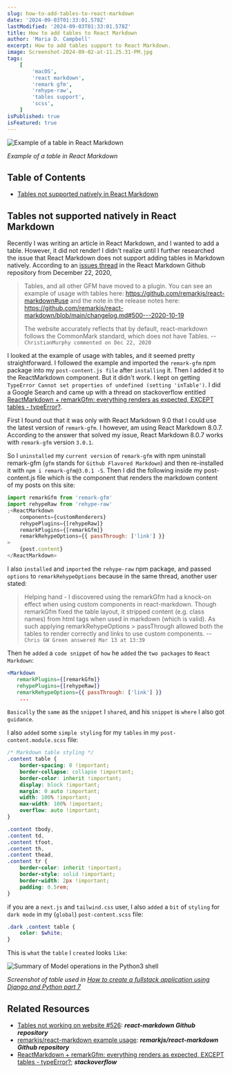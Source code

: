 ```yaml
---
slug: how-to-add-tables-to-react-markdown
date: '2024-09-03T01:33:01.578Z'
lastModified: '2024-09-03T01:33:01.578Z'
title: How to add tables to React Markdown
author: 'Maria D. Campbell'
excerpt: How to add tables support to React Markdown.
image: Screenshot-2024-09-02-at-11.25.31-PM.jpg
tags:
    [
        'macOS',
        'react markdown',
        'remark gfm',
        'rehype-raw',
        'tables support',
        'scss',
    ]
isPublished: true
isFeatured: true
---
```


![Example of a table in React Markdown](Screenshot-2024-09-02-at-11.25.31-PM.jpg)

_Example of a table in React Markdown_

## Table of Contents

-   [Tables not supported natively in React Markdown](#tables-not-supported-natively-in-react-markdown)

## Tables not supported natively in React Markdown

Recently I was writing an article in React Markdown, and I wanted to add a
table. However, it did not render! I didn't realize until I further researched
the issue that React Markdown does not support adding tables in Markdown
natively. According to an
[issues thread](https://github.com/remarkjs/react-markdown/issues/526) in the
React Markdown Github repository from December 22, 2020,

> Tables, and all other GFM have moved to a plugin. You can see an example of
> usage with tables here: https://github.com/remarkjs/react-markdown#use and the
> note in the release notes here:
> https://github.com/remarkjs/react-markdown/blob/main/changelog.md#500---2020-10-19
>
> The website accurately reflects that by default, react-markdown follows the
> CommonMark standard, which does not have Tables. --
> `ChristianMurphy commented on Dec 22, 2020`

I looked at the example of usage with tables, and it seemed pretty
straightforward. I followed the example and imported the `remark-gfm` npm
package into my `post-content.js file` after `installing` it. Then I added it to
the ReactMarkdown component. But it didn't work. I kept on getting
`TypeError Cannot set properties of undefined (setting 'inTable')`. I did a
Google Search and came up with a thread on stackoverflow entitled
[ReactMarkdown + remarkGfm: everything renders as expected, EXCEPT tables - typeError?](https://stackoverflow.com/questions/77138105/reactmarkdown-remarkgfm-everything-renders-as-expected-except-tables-typee/77172599#77172599).

First I found out that it was only with React Markdown 9.0 that I could use the
latest version of `remark-gfm`. I however, am using React Markdown 8.0.7.
According to the answer that solved my issue, React Markdown 8.0.7 works with
`remark-gfm` version `3.0.1`.

So I `uninstalled` my `current version` of `remark-gfm` with npm uninstall
remark-gfm (`gfm` stands for `Github Flavored Markdown`) and then re-installed
it with `npm i remark-gfm@3.0.1 -S`. Then I did the following inside my
post-content.js file which is the component that renders the markdown content of
my posts on this site:

```jsx
import remarkGfm from 'remark-gfm'
import rehypeRaw from 'rehype-raw'
;<ReactMarkdown
	components={customRenderers}
	rehypePlugins={[rehypeRaw]}
	remarkPlugins={[remarkGfm]}
	remarkRehypeOptions={{ passThrough: ['link'] }}
>
	{post.content}
</ReactMarkdown>
```

I also `installed` and `imported` the `rehype-raw` npm package, and passed
`options` to `remarkRehypeOptions` because in the same thread, another user
stated:

> Helping hand - I discovered using the remarkGfm had a knock-on effect when
> using custom components in react-markdown. Though remarkGfm fixed the table
> layout, it stripped content (e.g. class names) from html tags when used in
> markdown (which is valid). As such applying remarkRehypeOptions > passThrough
> allowed both the tables to render correctly and links to use custom
> components. -- `Chris GW Green answered Mar 13 at 13:39`

Then he `added` a `code snippet` of `how` he `added` the `two packages` to
`React Markdown`:

```jsx
<Markdown
   remarkPlugins={[remarkGfm]}
   rehypePlugins={[rehypeRaw]}
   remarkRehypeOptions={{ passThrough: ['link'] }}
    ...
```

`Basically` the `same` as the `snippet` I `shared`, and his `snippet` is `where`
I also got `guidance`.

I also `added` some `simple styling` for my `tables` in my
`post-content.module.scss` file:

```scss
/* Markdown table styling */
.content table {
	border-spacing: 0 !important;
	border-collapse: collapse !important;
	border-color: inherit !important;
	display: block !important;
	margin: 0 auto !important;
	width: 100% !important;
	max-width: 100% !important;
	overflow: auto !important;
}

.content tbody,
.content td,
.content tfoot,
.content th,
.content thead,
.content tr {
	border-color: inherit !important;
	border-style: solid !important;
	border-width: 2px !important;
	padding: 0.5rem;
}
```

if you are a `next.js` and `tailwind.css` user, I also `added` a `bit` of
`styling` for `dark mode` in my (`global`) `post-content.scss` file:

```scss
.dark .content table {
	color: $white;
}
```

This is `what` the `table` I `created` looks `like`:

![Summary of Model operations in the Python3 shell](Screenshot-2024-09-02-at-11.25.31-PM.jpg)

_Screenshot of table used in
[How to create a fullstack application using Django and Python part 7](/blog/how-to-create-a-fullstack-application-using-django-and-python-part-7)_

## Related Resources

-   [Tables not working on website #526](https://github.com/remarkjs/react-markdown/issues/526):
    **_react-markdown Github repository_**
-   [remarkjs/react-markdown example usage](https://github.com/remarkjs/react-markdown#use):
    **_remarkjs/react-markdown Github repository_**
-   [ReactMarkdown + remarkGfm: everything renders as expected, EXCEPT tables - typeError?](https://stackoverflow.com/questions/77138105/reactmarkdown-remarkgfm-everything-renders-as-expected-except-tables-typee/77172599#77172599);
    **_stackoverflow_**
